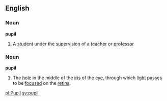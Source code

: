 ==English==

===Noun===
'''pupil'''
#A [[student]] under the [[supervision]] of a [[teacher]] or [[professor]]
{{wikipedia}}
===Noun===
'''pupil'''
#The [[hole]] in the middle of the [[iris]] of the [[eye]], through which [[light]] passes to be [[focus]]ed on the [[retina]].

[[pl:Pupil]]
[[sv:pupil]]